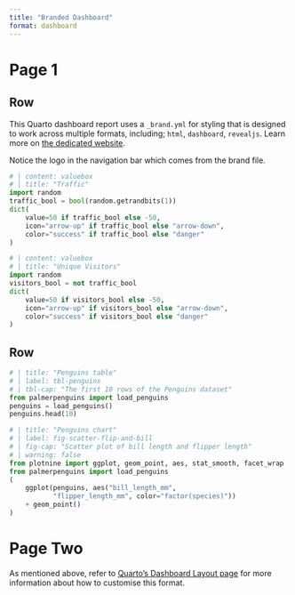 ```yaml
---
title: "Branded Dashboard"
format: dashboard
---
```


# Page 1

## Row {height=40%}

::: {.card}
This Quarto dashboard report uses a `_brand.yml` for styling that is designed to work across multiple formats, including; `html`, `dashboard`, `revealjs`. Learn more on [the dedicated website](https://posit-dev.github.io/brand-yml/).

Notice the logo in the navigation bar which comes from the brand file.
:::

```python
# | content: valuebox
# | title: "Traffic"
import random
traffic_bool = bool(random.getrandbits(1))
dict(
    value=50 if traffic_bool else -50,
    icon="arrow-up" if traffic_bool else "arrow-down",
    color="success" if traffic_bool else "danger"
)
```

```python
# | content: valuebox
# | title: "Unique Visitors"
import random
visitors_bool = not traffic_bool
dict(
    value=50 if visitors_bool else -50,
    icon="arrow-up" if visitors_bool else "arrow-down",
    color="success" if visitors_bool else "danger"
)
```


## Row {.tabset}

```python
# | title: "Penguins table"
# | label: tbl-penguins
# | tbl-cap: "The first 10 rows of the Penguins dataset"
from palmerpenguins import load_penguins
penguins = load_penguins()
penguins.head(10)
```

```python
# | title: "Penguins chart"
# | label: fig-scatter-flip-and-bill
# | fig-cap: "Scatter plot of bill length and flipper length"
# | warning: false
from plotnine import ggplot, geom_point, aes, stat_smooth, facet_wrap
from palmerpenguins import load_penguins
(
    ggplot(penguins, aes("bill_length_mm",
           "flipper_length_mm", color="factor(species)"))
    + geom_point()
)
```

# Page Two

::: {.card title="Layout information"}
As mentioned above, refer to [Quarto's Dashboard Layout page](https://quarto.org/docs/dashboards/layout.html) for more information about how to customise this format.
:::